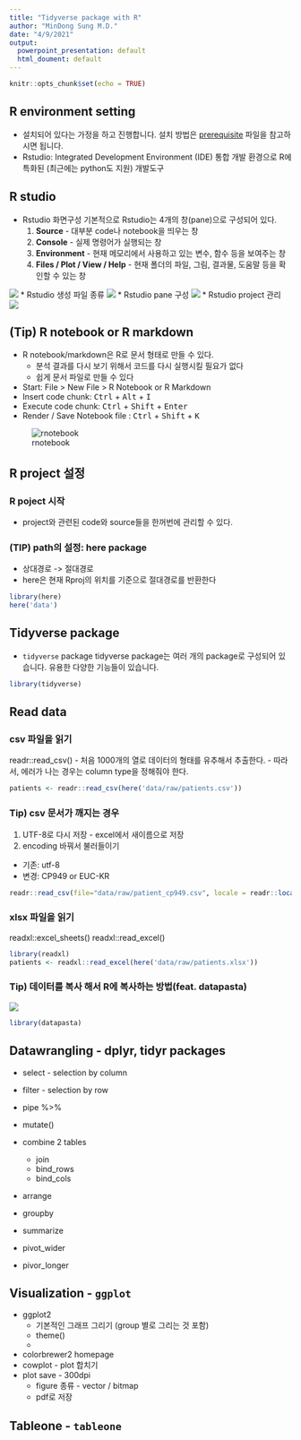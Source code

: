 ```yaml
---
title: "Tidyverse package with R"
author: "MinDong Sung M.D."
date: "4/9/2021"
output: 
  powerpoint_presentation: default
  html_doument: default
---
```


```r
knitr::opts_chunk$set(echo = TRUE)
```

## R environment setting
* 설치되어 있다는 가정을 하고 진행합니다. 설치 방법은 [prerequisite]() 파일을 참고하시면 됩니다. 
* Rstudio: Integrated Development Environment (IDE) 통합 개발 환경으로 R에 특화된 (최근에는 python도 지원) 개발도구 

## R studio
* Rstudio 화면구성
  기본적으로 Rstudio는 4개의 창(pane)으로 구성되어 있다. 
    1. **Source** - 대부분 code나 notebook을 띄우는 창
    2. **Console** - 실제 명령어가 실행되는 창
    3. **Environment** - 현재 메모리에서 사용하고 있는 변수, 함수 등을 보여주는 창
    4. **Files / Plot / View / Help** - 현재 폴더의 파일, 그림, 결과물, 도움말 등을 확인할 수 있는 창
    
![](src/rstudio_desktop.png)
* Rstudio 생성 파일 종류
![](src/rstudio_menu.png)
* Rstudio pane 구성
![](src/rstudio_pane.png)
* Rstudio project 관리
![](src/rstudio_project.png)

## (Tip) R notebook or R markdown

* R notebook/markdown은 R로 문서 형태로 만들 수 있다. 
  + 분석 결과를 다시 보기 위해서 코드를 다시 실행시킬 필요가 없다
  + 쉽게 문서 파일로 만들 수 있다
  
* Start: File > New File > R Notebook or R Markdown
* Insert code chunk: <kbd>Ctrl</kbd> + <kbd>Alt</kbd> + <kbd>I</kbd>
* Execute code chunk: <kbd>Ctrl</kbd> + <kbd>Shift</kbd> + <kbd>Enter</kbd> 
* Render / Save Notebook file : <kbd>Ctrl</kbd> + <kbd>Shift</kbd> + <kbd>K</kbd> 

![rnotebook](src/rstudio_notebook_example.png)

## R project 설정
### R poject 시작
* project와 관련된 code와 source들을 한꺼번에 관리할 수 있다. 

### (TIP) path의 설정: here package 
* 상대경로 -> 절대경로 
* here은 현재 Rproj의 위치를 기준으로 절대경로를 반환한다 

```r
library(here)
here('data')
```

## Tidyverse package
* `tidyverse` package
tidyverse package는 여러 개의 package로 구성되어 있습니다. 유용한 다양한 기능들이 있습니다. 

```r
library(tidyverse)
```

## Read data
### **csv** 파일을 읽기
  readr::read_csv()
  - 처음 1000개의 열로 데이터의 형태를 유추해서 추출한다. 
  - 따라서, 에러가 나는 경우는 column type을 정해줘야 한다. 
```r
patients <- readr::read_csv(here('data/raw/patients.csv'))
```

### Tip) csv 문서가 깨지는 경우
1. UTF-8로 다시 저장 - excel에서 새이름으로 저장 
2. encoding 바꿔서 불러들이기 
  * 기존: utf-8
  * 변경: CP949 or EUC-KR
```r
readr::read_csv(file="data/raw/patient_cp949.csv", locale = readr::locale(encoding = "UTF-8"))
```

### **xlsx** 파일을 읽기
  readxl::excel_sheets()
  readxl::read_excel() 

```r
library(readxl)
patients <- readxl::read_excel(here('data/raw/patients.xlsx'))
```

### Tip) 데이터를 복사 해서 R에 복사하는 방법(feat. datapasta)
![](src/datapasta.gif)
```r
library(datapasta)
```

## Datawrangling - **dplyr**, **tidyr** packages
* select - selection by column
* filter - selection by row
* pipe %>%

* mutate()
* combine 2 tables
  + join 
  + bind_rows
  + bind_cols

* arrange
* groupby
* summarize

* pivot_wider
* pivor_longer

## Visualization - `ggplot`
* ggplot2 
  - 기본적인 그래프 그리기 (group 별로 그리는 것 포함)
  - theme()
  - 
* colorbrewer2 homepage
* cowplot - plot 합치기
* plot save - 300dpi
  - figure 종류 - vector / bitmap
  - pdf로 저장
  
## Tableone - `tableone`


